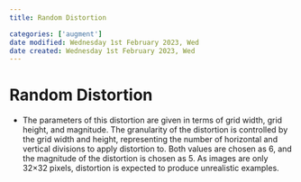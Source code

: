 ```yaml
---
title: Random Distortion

categories: ['augment']
date modified: Wednesday 1st February 2023, Wed
date created: Wednesday 1st February 2023, Wed
---
```


# Random Distortion


- The parameters of this distortion are given in terms of grid width, grid height, and magnitude. The granularity of the distortion is controlled by the grid width and height, representing the number of horizontal and vertical divisions to apply distortion to. Both values are chosen as 6, and the magnitude of the distortion is chosen as 5. As images are only 32×32 pixels, distortion is expected to produce unrealistic examples.





